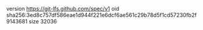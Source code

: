 version https://git-lfs.github.com/spec/v1
oid sha256:3ed8c757df586eae1d944f221e6dcf6ae561c29b78d5f1cd57230fb2f9143681
size 32036
